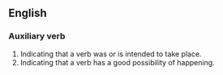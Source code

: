 ==English==

=== Auxiliary verb ===
#Indicating that a verb was or is intended to take place.
#Indicating that a verb has a good possibility of happening.